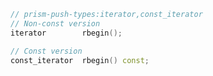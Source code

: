 ```cpp
// prism-push-types:iterator,const_iterator
// Non-const version
iterator        rbegin();

// Const version
const_iterator  rbegin() const;
```